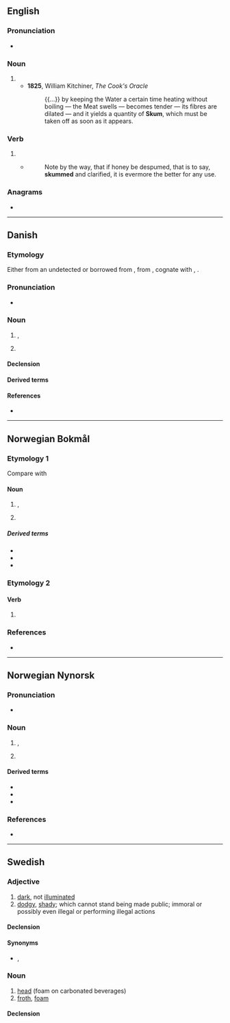 ==English==

===Pronunciation===
* {{IPA|en|/skʌm/}}

===Noun===
{{en-noun|?}}

# {{obsolete form of|en|scum|gloss=surface impurities}}
#* '''1825''', William Kitchiner, ''The Cook's Oracle''
#*: {{...}} by keeping the Water a certain time heating without boiling — the Meat swells — becomes tender — its fibres are dilated — and it yields a quantity of '''Skum''', which must be taken off as soon as it appears.

===Verb===
{{en-verb}}

# {{obsolete form of|en|scum|gloss=remove surface impurities}}
#* {{rfdatek|en|Holland}}
#*: Note by the way, that if honey be despumed, that is to say, '''skummed''' and clarified, it is evermore the better for any use.

===Anagrams===
* {{anagrams|en|a=kmsu|MuSK|Musk|musk}}

----

==Danish==

===Etymology===
Either from an undetected {{inh|da|non|*skúm}} or borrowed from {{bor|da|gml|schūm}}, from {{der|da|gem-pro|*skūmaz|g=m||foam}}, cognate with {{cog|de|Schaum}}, {{cog|nl|schuim}}.

===Pronunciation===
* {{IPA|da|/skomˀ/|[ˈsɡ̊ɔmˀ]}}

===Noun===
{{da-noun|dc=1|et|-}}

# {{l|en|foam}}, {{l|en|froth}} {{q|a mass of small bubbles in a liquid}}
# {{l|en|foam}} {{q|plastic material with numerous small pockets of air or gas}}
#: {{synonyms|da|skumplast}}

====Declension====
{{da-decl|et|dc=1|n=sg}}

====Derived terms====
{{der4|da
|barberskum
|flødeskum
|havskum
|skumklædt
|skummadras
|skumme
|skumplast
|skumpude
|skumslukker
|skumsprøjt
|skumstribe
|skumtop
|sæbeskum
|ølskum
}}

====References====
* {{R:DDO}}

----

==Norwegian Bokmål==
{{wikipedia|lang=no}}

===Etymology 1===
Compare with {{cog|de|Schaum}}

====Noun====
{{nb-noun-nu|skumm}}

# {{l|en|foam}}, {{l|en|froth}}
# {{q|from soap, shampoo}} {{l|en|lather}}

=====Derived terms=====
* {{l|nb|barberskum}}
* {{l|nb|skumgummi}}
* {{l|nb|skumme}}

===Etymology 2===

====Verb====
{{nb-verb-form}}

# {{imperative of|nb|skumme}}

===References===
* {{R:The Bokmål Dictionary}}

----

==Norwegian Nynorsk==
{{wikipedia|lang=nn}}

===Pronunciation===
* {{IPA|no|/skʊmː/}}

===Noun===
{{nn-noun-nu|skumm}}

# {{l|en|foam}}, {{l|en|froth}}
# {{q|from soap, shampoo}} {{l|en|lather}}

====Derived terms====
* {{l|nn|barberskum}}
* {{l|nn|skumgummi}}
* {{l|nn|skumme}}

===References===
* {{R:The Nynorsk Dictionary}}

----

==Swedish==

===Adjective===
{{sv-adj|skummare|skummast}}

# [[dark]], not [[illuminate]]d
# [[dodgy]], [[shady]]; which cannot stand being made public; immoral or possibly even illegal or performing illegal actions

====Declension====
{{sv-adj-reg|alt=skumm}}

====Synonyms====
* {{sense|dark}} {{l|sv|mörk}}, {{l|sv|oupplyst}}

===Noun===
{{sv-noun|n}}

# [[head]] (foam on carbonated beverages)
# [[froth]], [[foam]]

====Declension====
{{sv-infl-noun-n-zero|stem=skumm}}